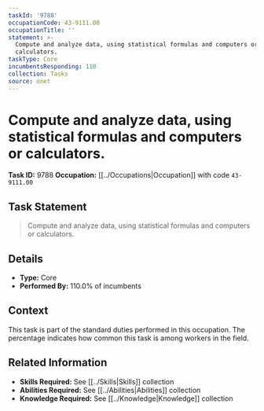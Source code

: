 ```yaml
---
taskId: '9788'
occupationCode: 43-9111.00
occupationTitle: ''
statement: >-
  Compute and analyze data, using statistical formulas and computers or
  calculators.
taskType: Core
incumbentsResponding: 110
collection: Tasks
source: onet
---
```

# Compute and analyze data, using statistical formulas and computers or calculators.

**Task ID:** 9788
**Occupation:** [[../Occupations|Occupation]] with code `43-9111.00`

## Task Statement

> Compute and analyze data, using statistical formulas and computers or calculators.

## Details

- **Type:** Core
- **Performed By:** 110.0% of incumbents

## Context

This task is part of the standard duties performed in this occupation. The percentage indicates how common this task is among workers in the field.

## Related Information

- **Skills Required:** See [[../Skills|Skills]] collection
- **Abilities Required:** See [[../Abilities|Abilities]] collection
- **Knowledge Required:** See [[../Knowledge|Knowledge]] collection
